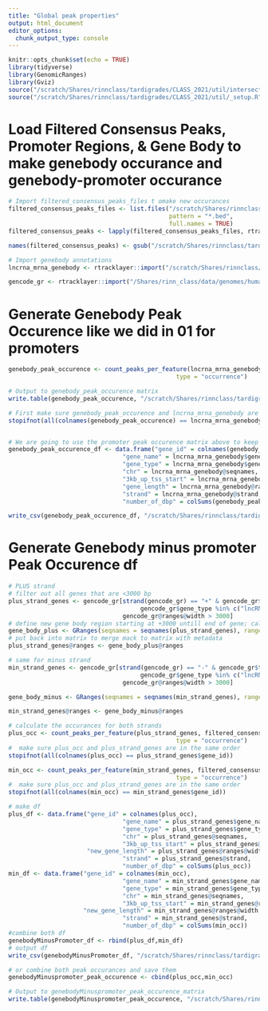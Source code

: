 ```yaml
---
title: "Global peak properties"
output: html_document
editor_options: 
  chunk_output_type: console
---
```


```r
knitr::opts_chunk$set(echo = TRUE)
library(tidyverse)
library(GenomicRanges)
library(Gviz)
source("/scratch/Shares/rinnclass/tardigrades/CLASS_2021/util/intersect_functions.R")
source("/scratch/Shares/rinnclass/tardigrades/CLASS_2021/util/_setup.R")
```

# Load Filtered Consensus Peaks, Promoter Regions, & Gene Body to make genebody occurance and genebody-promoter occurance


```r
# Import filtered_consensus_peaks_files t omake new occurances
filtered_consensus_peaks_files <- list.files("/scratch/Shares/rinnclass/tardigrades/CLASS_2021/analysis/00_consensus_peaks/results/filtered_consensus", 
                                             pattern = "*.bed",
                                             full.names = TRUE)
filtered_consensus_peaks <- lapply(filtered_consensus_peaks_files, rtracklayer::import)

names(filtered_consensus_peaks) <- gsub("/scratch/Shares/rinnclass/tardigrades/CLASS_2021/analysis/00_consensus_peaks/results/filtered_consensus/|_filtered_consensus_peaks.bed", "", filtered_consensus_peaks_files)

# Import genebody annotations
lncrna_mrna_genebody <- rtracklayer::import("/scratch/Shares/rinnclass/tardigrades/CLASS_2021/analysis/00_consensus_peaks/results/genebody/lncrna_mrna_genebody.gtf")

gencode_gr <- rtracklayer::import("/Shares/rinn_class/data/genomes/human/gencode/v32/gencode.v32.annotation.gtf")
```

# Generate Genebody Peak Occurence like we did in 01 for promoters

```r
genebody_peak_occurence <- count_peaks_per_feature(lncrna_mrna_genebody, filtered_consensus_peaks, 
                                               type = "occurrence")

# Output to genebody_peak_occurence matrix
write.table(genebody_peak_occurence, "/scratch/Shares/rinnclass/tardigrades/CLASS_2021/analysis/01_global_peak_properties/results/lncrna_mrna_genebody_peak_occurence_matrix.tsv")

# First make sure genebody_peak_occurence and lncrna_mrna_genebody are in the same order
stopifnot(all(colnames(genebody_peak_occurence) == lncrna_mrna_genebody$gene_id))


# We are going to use the promoter peak occurence matrix above to keep adding onto in future files.
genebody_peak_occurence_df <- data.frame("gene_id" = colnames(genebody_peak_occurence),
                                "gene_name" = lncrna_mrna_genebody$gene_name,
                                "gene_type" = lncrna_mrna_genebody$gene_type,
                                "chr" = lncrna_mrna_genebody@seqnames,   
                                "3kb_up_tss_start" = lncrna_mrna_genebody@ranges@start,
                                "gene_length" = lncrna_mrna_genebody@ranges@width,
                                "strand" = lncrna_mrna_genebody@strand,
                                "number_of_dbp" = colSums(genebody_peak_occurence))

write_csv(genebody_peak_occurence_df, "/scratch/Shares/rinnclass/tardigrades/CLASS_2021/analysis/01_global_peak_properties/results/genebody_peak_occurence_dataframe.csv")
```

# Generate Genebody minus promoter Peak Occurence df

```r
# PLUS strand
# filter out all genes that are <3000 bp
plus_strand_genes <- gencode_gr[strand(gencode_gr) == "+" & gencode_gr$type == "gene" & 
                                     gencode_gr$gene_type %in% c("lncRNA", "protein_coding")&
                                gencode_gr@ranges@width > 3000]
# define new gene body region starting at +3000 untill end of gene; calculate new gene lenght minus 3000
gene_body_plus <- GRanges(seqnames = seqnames(plus_strand_genes), ranges = IRanges(start = start(plus_strand_genes) + 3000, end = end(plus_strand_genes), width = width(plus_strand_genes) - 3000))
# put back into matrix to merge mack to matrix with metadata
plus_strand_genes@ranges <- gene_body_plus@ranges

# same for minus strand
min_strand_genes <- gencode_gr[strand(gencode_gr) == "-" & gencode_gr$type == "gene" & 
                                     gencode_gr$gene_type %in% c("lncRNA", "protein_coding")&
                                gencode_gr@ranges@width > 3000]

gene_body_minus <- GRanges(seqnames = seqnames(min_strand_genes), ranges = IRanges(start = start(min_strand_genes) + 3000, end = end(min_strand_genes), width = width(min_strand_genes) - 3000))

min_strand_genes@ranges <- gene_body_minus@ranges

# calculate the occurances for both strands
plus_occ <- count_peaks_per_feature(plus_strand_genes, filtered_consensus_peaks, 
                                               type = "occurrence")
#  make sure plus_occ and plus_strand_genes are in the same order
stopifnot(all(colnames(plus_occ) == plus_strand_genes$gene_id))

min_occ <- count_peaks_per_feature(min_strand_genes, filtered_consensus_peaks, 
                                               type = "occurrence")
#  make sure plus_occ and plus_strand_genes are in the same order
stopifnot(all(colnames(min_occ) == min_strand_genes$gene_id))

# make df
plus_df <- data.frame("gene_id" = colnames(plus_occ),
                                "gene_name" = plus_strand_genes$gene_name,
                                "gene_type" = plus_strand_genes$gene_type,
                                "chr" = plus_strand_genes@seqnames,   
                                "3kb_up_tss_start" = plus_strand_genes@ranges@start,
                      "new_gene_length" = plus_strand_genes@ranges@width,
                                "strand" = plus_strand_genes@strand,
                                "number_of_dbp" = colSums(plus_occ))
min_df <- data.frame("gene_id" = colnames(min_occ),
                                "gene_name" = min_strand_genes$gene_name,
                                "gene_type" = min_strand_genes$gene_type,
                                "chr" = min_strand_genes@seqnames,   
                                "3kb_up_tss_start" = min_strand_genes@ranges@start,
                     "new_gene_length" = min_strand_genes@ranges@width,
                                "strand" = min_strand_genes@strand,
                                "number_of_dbp" = colSums(min_occ))
#combine both df
genebodyMinusPromoter_df <- rbind(plus_df,min_df)
# output df
write_csv(genebodyMinusPromoter_df, "/scratch/Shares/rinnclass/tardigrades/CLASS_2021/analysis/01_global_peak_properties/results/GgenebodyMinusPromoter_df.csv")

# or combine both peak occurances and save them
genebodyMinuspromoter_peak_occurence <- cbind(plus_occ,min_occ)

# Output to genebodyMinuspromoter_peak_occurence_matrix
write.table(genebodyMinuspromoter_peak_occurence, "/scratch/Shares/rinnclass/tardigrades/CLASS_2021/analysis/01_global_peak_properties/results/GenebodyMinuspromoter_peak_occurence_matrix.tsv")


```

